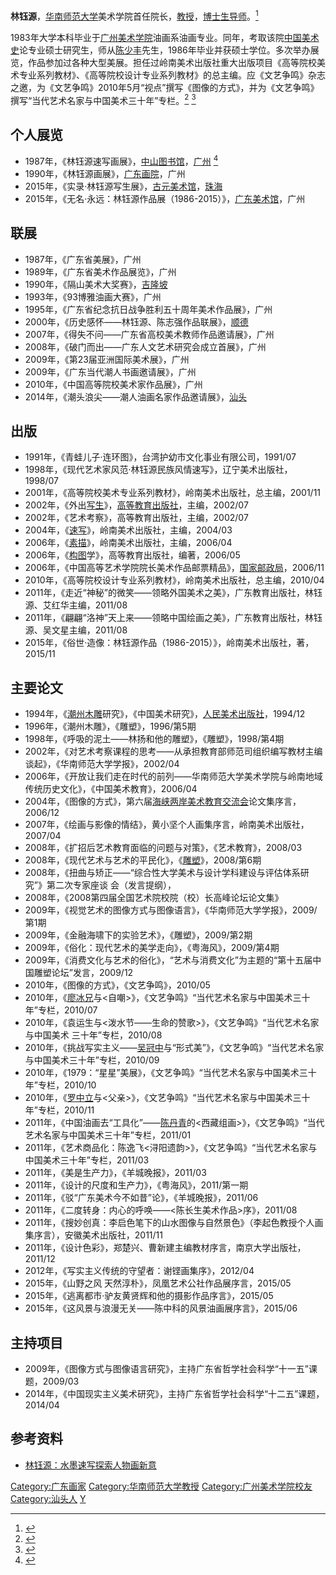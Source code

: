 {{Trivia|time=2016-06-01T15:42:54+00:00}}
{{Infobox Biography
| subject_name   = 林钰源
| image_name     =
| image_size     = 200 px
| image_caption  = 
| date_of_birth  = 1957年5月24日
| place_of_birth = {{PRC}}[[广东省|广东省]][[汕头市|汕头市]]
| nationality = {{PRC}}
| occupation     = [[华南师范大学|华南师范大学]]美术学院教授
}}
'''林钰源'''{{BD|1957年|5月24日|||catIdx=L林}}，[[华南师范大学|华南师范大学]]美术学院首任院长，[[教授|教授]]，[[博士生导师|博士生导师]]。<ref>{{cite web|url=http://www.gd.chinanews.com/2015/2015-11-12/2/361290.shtml|title=广东新闻网|date=2015年11月12日|accessdate=2015年12月22日|archive-date=2015年11月16日|archive-url=https://web.archive.org/web/20151116143138/http://www.gd.chinanews.com/2015/2015-11-12/2/361290.shtml|dead-url=no}}</ref>

1983年大学本科毕业于[[广州美术学院|广州美术学院]]油画系油画专业。同年，考取该院[[中国美术史|中国美术史]]论专业硕士研究生，师从[[陈少丰|陈少丰]]先生，1986年毕业并获硕士学位。多次举办展览，作品参加过各种大型美展。担任过岭南美术出版社重大出版项目《高等院校美术专业系列教材》、《高等院校设计专业系列教材》的总主编。应《文艺争鸣》杂志之邀，为《文艺争鸣》2010年5月“视点”撰写《图像的方式》，并为《文艺争鸣》撰写“当代艺术名家与中国美术三十年”专栏。<ref>{{cite web|url=http://www.gdmoa.org/home/Exhibition_information/Exhibition_2015/37/20151022/30559.shtml|title=广东美术馆|date=2015年10月22日|accessdate=2015年12月22日|archive-date=2016年3月4日|archive-url=https://web.archive.org/web/20160304121818/http://www.gdmoa.org/home/Exhibition_information/Exhibition_2015/37/20151022/30559.shtml|dead-url=yes}}</ref> <ref>{{cite web|url=http://www.jianzhujia.net/app/15-view-11771.shtml|title=中国雕塑网|date=2015年10月23日|accessdate=2015年12月22日|archive-date=2015年12月26日|archive-url=https://web.archive.org/web/20151226083244/http://www.jianzhujia.net/app/15-view-11771.shtml|dead-url=no}}</ref>

==个人展览==
* 1987年，《林钰源速写画展》，[[中山图书馆|中山图书馆]]，[[广州|广州]] <ref>{{cite web |url= http://a64668.key.artxun.com/jianjie/ |title= 林钰源简介 |accessdate= 2015年12月22日 |archive-date= 2016年6月30日 |archive-url= https://web.archive.org/web/20160630082629/http://a64668.key.artxun.com/jianjie/ |dead-url= no }}</ref>
* 1990年，《林钰源画展》，[[广东画院|广东画院]]，广州
* 2015年，《实录·林钰源写生展》，[[古元美术馆|古元美术馆]]，[[珠海|珠海]]
* 2015年，《无名·永远：林钰源作品展（1986-2015）》，[[广东美术馆|广东美术馆]]，广州
==联展==
* 1987年，《广东省美展》，广州
* 1989年，《广东省美术作品展览》，广州
* 1990年，《隔山美术大奖赛》，[[吉隆坡|吉隆坡]]
* 1993年，《93博雅油画大赛》，广州
* 1995年，《广东省纪念抗日战争胜利五十周年美术作品展》，广州
* 2000年，《历史感怀——­林钰源、陈志强作品联展》，[[顺德|顺德]]
* 2007年，《得失不问——广东省高校美术教师作品邀请展》，广州
* 2008年，《破门而出——广东人文艺术研究会成立首展》，广州
* 2009年，《第23届亚洲国际美术展》，广州
* 2009年，《广东当代潮人书画邀请展》，广州
* 2010年，《中国高等院校美术家作品展》，广州
* 2014年，《潮头浪尖——潮人油画名家作品邀请展》，[[汕头|汕头]]
==出版==
* 1991年，《青蛙儿子·连环图》，台湾护幼市文化事业有限公司，1991/07
* 1998年，《现代艺术家风范·林钰源民族风情速写》，辽宁美术出版社，1998/07
* 2001年，《高等院校美术专业系列教材》，岭南美术出版社，总主编，2001/11
* 2002年，《外出[[写生|写生]]》，[[高等教育出版社|高等教育出版社]]，主编，2002/07
* 2002年，《艺术考察》，高等教育出版社，主编，2002/07
* 2004年，《[[速写|速写]]》，岭南美术出版社，主编，2004/03
* 2006年，《[[素描|素描]]》，岭南美术出版社，主编，2006/04
* 2006年，《[[构图|构图]]学》，高等教育出版社，编著，2006/05
* 2006年，《中国高等艺术学院院长美术作品邮票精品》，[[国家邮政局|国家邮政局]]，2006/11
* 2010年，《高等院校设计专业系列教材》，岭南美术出版社，总主编，2010/04
* 2011年，《走近“神秘”的微笑——领略外国美术之美》，广东教育出版社，林钰源、艾红华主编，2011/08
* 2011年，《翩翩“洛神”天上来——领略中国绘画之美》，广东教育出版社，林钰源、吴文星主编，2011/08
* 2015年，《俗世·造像：林钰源作品（1986-2015）》，岭南美术出版社，著，2015/11
==主要论文==
* 1994年，《[[潮州木雕|潮州木雕]]研究》，《中国美术研究》，[[人民美术出版社|人民美术出版社]]，1994/12
* 1996年，《潮州木雕》，《雕塑》，1996/第5期
* 1998年，《呼吸的泥土——林扬和他的雕塑》，《雕塑》，1998/第4期
* 2002年，《对艺术考察课程的思考——从承担教育部师范司组织编写教材主编谈起》，《华南师范大学学报》，2002/04
* 2006年，《开放让我们走在时代的前列——华南师范大学美术学院与岭南地域传统历史文化》，《中国美术教育》，2006/04
* 2004年，《图像的方式》，第六届[[海峡两岸美术教育交流会|海峡两岸美术教育交流会]]论文集序言，2006/12
* 2007年，《绘画与影像的情结》，黄小坚个人画集序言，岭南美术出版社，2007/04
* 2008年，《扩招后艺术教育面临的问题与对策》，《艺术教育》，2008/03
* 2008年，《现代艺术与艺术的平民化》，《[[雕塑|雕塑]]》，2008/第6期
* 2008年，《扭曲与矫正——“综合性大学美术与设计学科建设与评估体系研究”》第二次专家座谈 会（发言提纲），
* 2008年，《2008第四届全国艺术院校院（校）长高峰论坛论文集》
* 2009年，《视觉艺术的图像方式与图像语言》，《华南师范大学学报》，2009/第1期
* 2009年，《金融海啸下的实验艺术》，《雕塑》，2009/第2期
* 2009年，《俗化：现代艺术的美学走向》，《粤海风》，2009/第4期
* 2009年，《消费文化与艺术的俗化》，“艺术与消费文化”为主题的“第十五届中国雕塑论坛”发言，2009/12
* 2010年，《图像的方式》，《文艺争鸣》，2010/05
* 2010年，《[[廖冰兄|廖冰兄]]与<自嘲>》，《文艺争鸣》“当代艺术名家与中国美术三十年”专栏，2010/07
* 2010年，《袁运生与<泼水节——生命的赞歌>》，《文艺争鸣》“当代艺术名家与中国美术 三十年”专栏，2010/08
* 2010年，《挑战写实主义——[[吴冠中|吴冠中]]与“形式美”》，《文艺争鸣》“当代艺术名家与中国美术三十年”专栏，2010/09
* 2010年，《1979：“星星”美展》，《文艺争鸣》“当代艺术名家与中国美术三十年”专栏，2010/10
* 2010年，《[[罗中立|罗中立]]与<父亲>》，《文艺争鸣》“当代艺术名家与中国美术三十年”专栏，2010/11
* 2011年，《中国油画去“工具化”——[[陈丹青|陈丹青]]的<西藏组画>》，《文艺争鸣》“当代艺术名家与中国美术三十年”专栏，2011/01
* 2011年，《艺术商品化：陈逸飞<浔阳遗韵>》，《文艺争鸣》“当代艺术名家与中国美术三十年”专栏，2011/03
* 2011年，《美是生产力》，《羊城晚报》，2011/03
* 2011年，《设计的尺度和生产力》，《粤海风》，2011/第一期
* 2011年，《驳“广东美术今不如昔”论》，《羊城晚报》，2011/06
* 2011年，《二度转身：内心的呼唤——<陈长生美术作品>序》，2011/08
* 2011年，《搜妙创真：李启色笔下的山水图像与自然景色》（李起色教授个人画集序言），安徽美术出版社，2011/11
* 2011年，《设计色彩》，郑楚兴、曹新建主编教材序言，南京大学出版社，2011/12
* 2012年，《写实主义传统的守望者：谢铿画集序》，2012/04
* 2015年，《山野之风 天然淳朴》，凤凰艺术公社作品展序言，2015/05
* 2015年，《逃离都市·驴友黄贤辉和他的摄影作品序言》，2015/05
* 2015年，《这风景与浪漫无关——陈中科的风景油画展序言》，2015/06
==主持项目==
* 2009年，《图像方式与图像语言研究》，主持广东省哲学社会科学“十一五”课题，2009/03
* 2014年，《中国现实主义美术研究》，主持广东省哲学社会科学“十二五”课题，2014/04

==参考资料==
{{Reflist|1}}
*[http://cpc.people.com.cn/n/2015/0203/c87228-26495573.html 林钰源：水墨速写探索人物画新意] {{Wayback|url=http://cpc.people.com.cn/n/2015/0203/c87228-26495573.html |date=20160127154451 }}

{{DEFAULTSORT:L}}
[[Category:广东画家|Category:广东画家]]
[[Category:华南师范大学教授|Category:华南师范大学教授]]
[[Category:广州美术学院校友|Category:广州美术学院校友]]
[[Category:汕头人|Category:汕头人]]
[[Category:林姓|Y]]